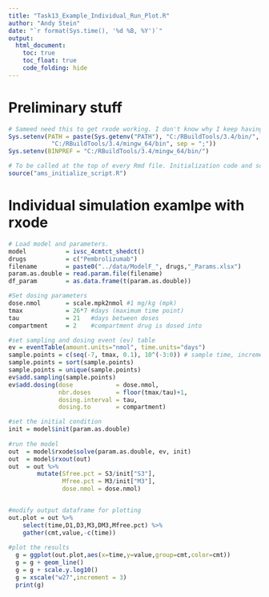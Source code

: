 ```yaml
---
title: "Task13_Example_Individual_Run_Plot.R"
author: "Andy Stein"
date: "`r format(Sys.time(), '%d %B, %Y')`"
output:
  html_document:
    toc: true
    toc_float: true
    code_folding: hide
---
```


# Preliminary stuff

```r
# Sameed need this to get rxode working. I don't know why I keep having to run this.
Sys.setenv(PATH = paste(Sys.getenv("PATH"), "C:/RBuildTools/3.4/bin/",
            "C:/RBuildTools/3.4/mingw_64/bin", sep = ";"))
Sys.setenv(BINPREF = "C:/RBuildTools/3.4/mingw_64/bin/")

# To be called at the top of every Rmd file. Initialization code and some useful constants.
source("ams_initialize_script.R")
```

# Individual simulation examlpe with rxode

```r
# Load model and parameters.
model           = ivsc_4cmtct_shedct()
drugs           = c("Pembrolizumab")
filename        = paste0("../data/ModelF_", drugs,"_Params.xlsx")
param.as.double = read.param.file(filename)
df_param        = as.data.frame(t(param.as.double))

#Set dosing parameters
dose.nmol       = scale.mpk2nmol #1 mg/kg (mpk)
tmax            = 26*7 #days (maximum time point)
tau             = 21   #days between doses
compartment     = 2    #compartment drug is dosed into

#set sampling and dosing event (ev) table
ev = eventTable(amount.units="nmol", time.units="days")
sample.points = c(seq(-7, tmax, 0.1), 10^(-3:0)) # sample time, increment by 0.1
sample.points = sort(sample.points)
sample.points = unique(sample.points)
ev$add.sampling(sample.points)
ev$add.dosing(dose            = dose.nmol, 
              nbr.doses       = floor(tmax/tau)+1, 
              dosing.interval = tau,
              dosing.to       = compartment)

#set the initial condition
init = model$init(param.as.double)
    
#run the model
out  = model$rxode$solve(param.as.double, ev, init)
out  = model$rxout(out)
out  = out %>%
        mutate(Sfree.pct = S3/init["S3"],
               Mfree.pct = M3/init["M3"],
               dose.nmol = dose.nmol)


#modify output dataframe for plotting
out.plot = out %>%
    select(time,D1,D3,M3,DM3,Mfree.pct) %>%
    gather(cmt,value,-c(time))
  
#plot the results
  g = ggplot(out.plot,aes(x=time,y=value,group=cmt,color=cmt))
  g = g + geom_line()
  g = g + scale.y.log10()
  g = xscale("w27",increment = 3)
  print(g)
```































